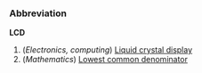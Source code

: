 ===Abbreviation===
'''LCD'''
# (''Electronics, computing'') [[Liquid crystal display]]
# (''Mathematics'') [[Lowest common denominator]]